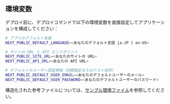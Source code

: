 ## 環境変数

デプロイ前に、デプロイコマンドで以下の環境変数を直接設定してアプリケーションを構成してください：

```bash
# アプリのデフォルト言語
NEXT_PUBLIC_DEFAULT_LANGUAGE=<あなたのデフォルト言語 ja-JP | en-US>

# サイトの URL と API エンドポイント
NEXT_PUBLIC_SITE_URL=<あなたのサイトの URL>
NEXT_PUBLIC_API_URL=<あなたの API URL>

# デフォルトのユーザー認証情報（初期設定またはテスト目的）
NEXT_PUBLIC_DEFAULT_USER_EMAIL=<あなたのデフォルトユーザーのメール>
NEXT_PUBLIC_DEFAULT_USER_PASSWORD=<あなたのデフォルトユーザーのパスワード>
```

構造化された参考ファイルについては、[サンプル環境ファイル](https://github.com/perfect-panel/ppanel-web/blob/main/apps/user/.env.template)を参照してください。


<Giscus />
